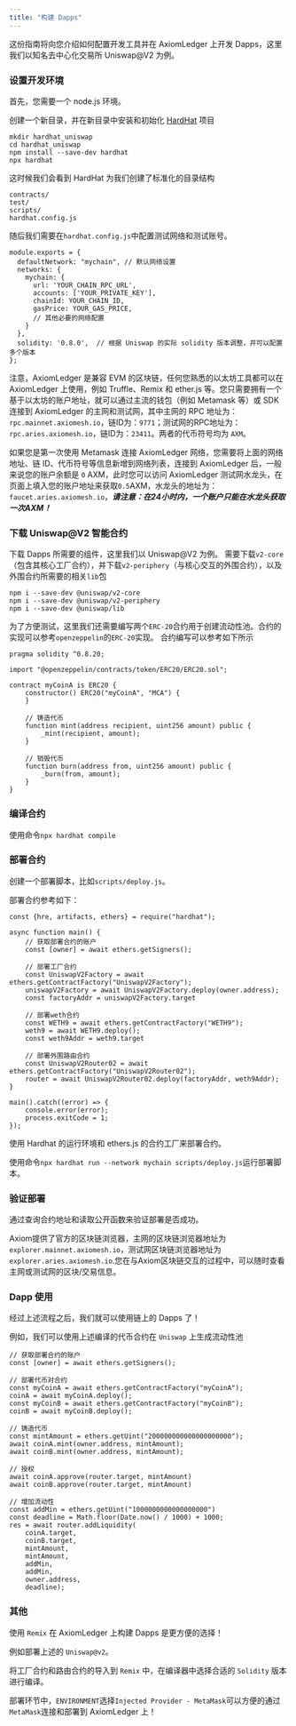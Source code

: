 ```yaml
---
title: "构建 Dapps"
---
```


这份指南将向您介绍如何配置开发工具并在 AxiomLedger 上开发 Dapps，这里我们以知名去中心化交易所 Uniswap@V2 为例。

### 设置开发环境

首先，您需要一个 node.js 环境。

创建一个新目录，并在新目录中安装和初始化 [HardHat](https://hardhat.org/) 项目

```
mkdir hardhat_uniswap
cd hardhat_uniswap
npm install --save-dev hardhat
npx hardhat
```

这时候我们会看到 HardHat 为我们创建了标准化的目录结构

```
contracts/
test/
scripts/
hardhat.config.js
```

随后我们需要在`hardhat.config.js`中配置测试网络和测试账号。

```
module.exports = {
  defaultNetwork: "mychain", // 默认网络设置
  networks: {
    mychain: {
      url: 'YOUR_CHAIN_RPC_URL',
      accounts: ['YOUR_PRIVATE_KEY'],
      chainId: YOUR_CHAIN_ID,
      gasPrice: YOUR_GAS_PRICE,
      // 其他必要的网络配置
    }
  },
  solidity: '0.8.0',  // 根据 Uniswap 的实际 solidity 版本调整，并可以配置多个版本
};
```

注意，AxiomLedger 是兼容 EVM 的区块链，任何您熟悉的以太坊工具都可以在 AxiomLedger 上使用，例如 Truffle、Remix 和 ether.js 等。您只需要拥有一个基于以太坊的账户地址，就可以通过主流的钱包（例如 Metamask 等）或 SDK 连接到 AxiomLedger 的主网和测试网，其中主网的 RPC 地址为：`rpc.mainnet.axiomesh.io`，链ID为：`9771`；测试网的RPC地址为：`rpc.aries.axiomesh.io`，链ID为：`23411`。两者的代币符号均为 `AXM`。

如果您是第一次使用 Metamask 连接 AxiomLedger 网络，您需要将上面的网络地址、链 ID、代币符号等信息新增到网络列表，连接到 AxiomLedger 后，一般来说您的账户余额是 `0` AXM，此时您可以访问 AxiomLedger 测试网水龙头，在页面上填入您的账户地址来获取`0.5`AXM，水龙头的地址为：`faucet.aries.axiomesh.io`，***请注意：在24小时内，一个账户只能在水龙头获取一次AXM！***

### 下载 Uniswap@V2 智能合约

下载 Dapps 所需要的组件，这里我们以 Uniswap@V2 为例。
需要下载`v2-core`（包含其核心工厂合约），并下载`v2-periphery`（与核心交互的外围合约），以及外围合约所需要的相关`lib`包

```
npm i --save-dev @uniswap/v2-core
npm i --save-dev @uniswap/v2-periphery
npm i --save-dev @uniswap/lib
```

为了方便测试，这里我们还需要编写两个`ERC-20`合约用于创建流动性池。合约的实现可以参考`openzeppelin`的`ERC-20`实现。
合约编写可以参考如下所示

```
pragma solidity ^0.8.20;

import "@openzeppelin/contracts/token/ERC20/ERC20.sol";

contract myCoinA is ERC20 {
    constructor() ERC20("myCoinA", "MCA") {
    }

    // 铸造代币
    function mint(address recipient, uint256 amount) public {
        _mint(recipient, amount);
    }

    // 销毁代币
    function burn(address from, uint256 amount) public {
        _burn(from, amount);
    }
}
```

### 编译合约

使用命令`npx hardhat compile`

### 部署合约

创建一个部署脚本，比如`scripts/deploy.js`。

部署合约参考如下：

```
const {hre, artifacts, ethers} = require("hardhat");

async function main() {
    // 获取部署合约的账户
    const [owner] = await ethers.getSigners();

    // 部署工厂合约
    const UniswapV2Factory = await ethers.getContractFactory("UniswapV2Factory");
    uniswapV2Factory = await UniswapV2Factory.deploy(owner.address);
    const factoryAddr = uniswapV2Factory.target

    // 部署weth合约
    const WETH9 = await ethers.getContractFactory("WETH9");
    weth9 = await WETH9.deploy();
    const weth9Addr = weth9.target

    // 部署外围路由合约
    const UniswapV2Router02 = await ethers.getContractFactory("UniswapV2Router02");
    router = await UniswapV2Router02.deploy(factoryAddr, weth9Addr);
}

main().catch((error) => {
    console.error(error);
    process.exitCode = 1;
});
```
使用 Hardhat 的运行环境和 ethers.js 的合约工厂来部署合约。

使用命令`npx hardhat run --network mychain scripts/deploy.js`运行部署脚本。

### 验证部署

通过查询合约地址和读取公开函数来验证部署是否成功。

Axiom提供了官方的区块链浏览器，主网的区块链浏览器地址为`explorer.mainnet.axiomesh.io`，测试网区块链浏览器地址为`explorer.aries.axiomesh.io`.您在与Axiom区块链交互的过程中，可以随时查看主网或测试网的区块/交易信息。

### Dapp 使用

经过上述流程之后，我们就可以使用链上的 Dapps 了！

例如，我们可以使用上述编译的代币合约在 `Uniswap` 上生成流动性池

```
// 获取部署合约的账户
const [owner] = await ethers.getSigners();

// 部署代币对合约
const myCoinA = await ethers.getContractFactory("myCoinA");
coinA = await myCoinA.deploy();
const myCoinB = await ethers.getContractFactory("myCoinB");
coinB = await myCoinB.deploy();

// 铸造代币
const mintAmount = ethers.getUint("200000000000000000000");
await coinA.mint(owner.address, mintAmount);
await coinB.mint(owner.address, mintAmount);

// 授权
await coinA.approve(router.target, mintAmount)
await coinB.approve(router.target, mintAmount)

// 增加流动性
const addMin = ethers.getUint("1000000000000000000")
const deadline = Math.floor(Date.now() / 1000) + 1000;
res = await router.addLiquidity(
    coinA.target,
    coinB.target,
    mintAmount,
    mintAmount,
    addMin,
    addMin,
    owner.address,
    deadline);
```

### 其他

使用 `Remix` 在 AxiomLedger 上构建 Dapps 是更方便的选择！

例如部署上述的 `Uniswap@v2`。

将工厂合约和路由合约的导入到 `Remix` 中，在编译器中选择合适的 `Solidity` 版本进行编译。

部署环节中，`ENVIRONMENT`选择`Injected Provider - MetaMask`可以方便的通过`MetaMask`连接和部署到 AxiomLedger 上！


